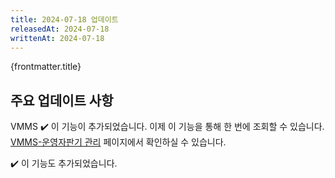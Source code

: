 ```yaml
---
title: 2024-07-18 업데이트
releasedAt: 2024-07-18
writtenAt: 2024-07-18
---
```



<SubTitle style="etc">
  {frontmatter.title}
</SubTitle>

## 주요 업데이트 사항
<Badge>VMMS</Badge>
<ContentHeader>✔️ 이 기능이 추가되었습니다.</ContentHeader>
이제 이 기능을 통해 한 번에 조회할 수 있습니다.
[VMMS-운영자판기 관리](https://vmms.ubcn.co.kr/service/ServiceOVM) 페이지에서 확인하실 수 있습니다.

<ContentHeader>✔️ 이 기능도 추가되었습니다.</ContentHeader>
<Footer date={frontmatter.writtenAt.slice(0, 10)}></Footer>
